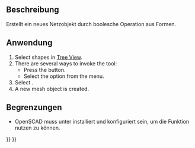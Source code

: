 <languages/>
{{Docnav/de
|[[OpenSCAD_AddOpenSCADElement/de|HinzufügenOpenSCADElement]]
|[[OpenSCAD_Hull/de|Hülle]]
|[[OpenSCAD_Workbench/de|OpenSCAD]]
|IconL=OpenSCAD_AddOpenSCADElement.svg
|IconR=OpenSCAD_Hull.svg
|IconC=Workbench_OpenSCAD.svg
}}

{{GuiCommand/de
|Name=OpenSCAD MeshBoolean
|MenuLocation=OpenSCAD → Mesh Boolean
‏‎|Workbenches=[[OpenSCAD_Workbench/de|OpenSCAD]]
}}

<span id="Description"></span>
==Beschreibung== 

Erstellt ein neues Netzobjekt durch boolesche Operation aus Formen.

<span id="Usage"></span>
==Anwendung== 

<div lang="en" dir="ltr" class="mw-content-ltr">
# Select shapes in [[Tree_View|Tree View]].
# There are several ways to invoke the tool:
#* Press the {{Button|[[Image:OpenSCAD_MeshBoolean.svg|16px]] [[OpenSCAD_MeshBoolean|Mesh Boolean]]}} button.
#* Select the {{MenuCommand|OpenSCAD → [[Image:OpenSCAD_MeshBoolean.svg|16px]] Mesh Boolean}} option from the menu.
# Select {{Button|Perform}}.
# A new mesh object is created.
</div>

<span id="Limitations"></span>
==Begrenzungen== 

* OpenSCAD muss unter {{MenuCommand|Bearbeiten → Einstellungen}} installiert und konfiguriert sein, um die Funktion nutzen zu können.


{{Docnav/de
|[[OpenSCAD_AddOpenSCADElement/de|HinzufügenOpenSCADElement]]
|[[OpenSCAD_Hull/de|Hülle]]
|[[OpenSCAD_Workbench/de|OpenSCAD]]
|IconL=OpenSCAD_AddOpenSCADElement.svg
|IconR=OpenSCAD_Hull.svg
|IconC=Workbench_OpenSCAD.svg
}}

{{OpenSCAD_Tools_navi{{#translation:}}}}
{{Userdocnavi{{#translation:}}}}